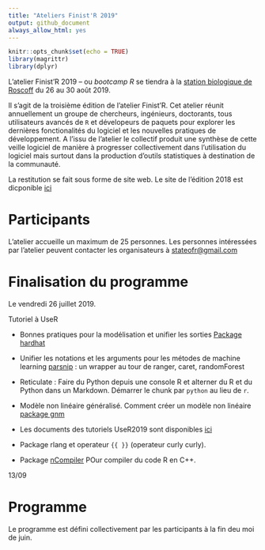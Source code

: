 ```yaml
---
title: "Ateliers Finist'R 2019"
output: github_document
always_allow_html: yes
---
```


```r
knitr::opts_chunk$set(echo = TRUE)
library(magrittr)
library(dplyr)
```



L'atelier Finist'R 2019 -- ou *bootcamp R* se tiendra à la [station biologique de Roscoff](http://www.sb-roscoff.fr/) du 26 au 30 août 2019.

Il s'agit de la troisième édition de l'atelier Finist'R. Cet atelier réunit annuellement un groupe de chercheurs, ingénieurs, doctorants, tous utilisateurs avancés de `R` et dévelopeurs de paquets pour explorer les dernières fonctionalités du logiciel et les nouvelles pratiques de développement. A l'issu de l'atelier le collectif produit une synthèse de cette veille logiciel de manière à progresser collectivement dans l'utilisation du logiciel mais surtout dans la production d'outils statistiques à destination de la communauté.

La restitution se fait sous forme de site web. Le site de l'édition 2018 est dicponible [ici](https://stateofther.github.io/finistR2018/)

# Participants

L'atelier accueille un maximum de 25 personnes. Les personnes intéressées par l'atelier peuvent contacter les organisateurs à <stateofr@gmail.com>

# Finalisation du programme 
Le vendredi 26 juillet 2019. 

Tutoriel à UseR

- Bonnes pratiques pour la modélisation et unifier les sorties 
[Package hardhat](https://tidymodels.github.io/hardhat/)

- Unifier les notations et les arguments pour les métodes de machine learning
[parsnip](https://cran.r-project.org/web/packages/parsnip/index.html) : un wrapper au tour de ranger, caret, randomForest 

- Reticulate : Faire du Python depuis une console R et alterner du R et du Python dans un Markdown. Démarrer le chunk par  `python` au lieu de `r`.

- Modèle non linéaire généralisé. Comment créer un modèle non linéaire
[package gnm](https://cran.r-project.org/web/packages/gnm/index.html)


- Les documents des tutoriels UseR2019 sont disponibles [ici](https://github.com/sowla/useR2019-materials)

- Package rlang et operateur  `{{ }}` (operateur curly curly).

- Package [nCompiler](https://github.com/nimble-dev/nCompiler) POur compiler du code R en C++.

13/09









# Programme

Le programme est défini collectivement par les participants à la fin deu moi de juin.
